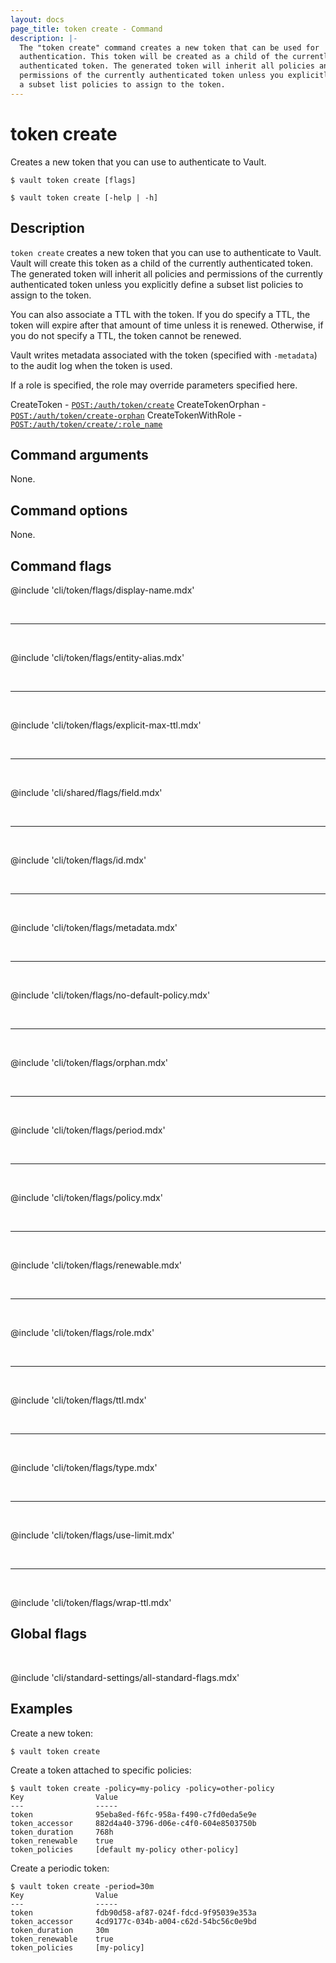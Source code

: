 ```yaml
---
layout: docs
page_title: token create - Command
description: |-
  The "token create" command creates a new token that can be used for
  authentication. This token will be created as a child of the currently
  authenticated token. The generated token will inherit all policies and
  permissions of the currently authenticated token unless you explicitly define
  a subset list policies to assign to the token.
---
```


# token create

Creates a new token that you can use to authenticate to Vault.

<CodeBlockConfig hideClipboard>

```shell-session
$ vault token create [flags]

$ vault token create [-help | -h]
```

</CodeBlockConfig>

## Description

`token create` creates a new token that you can use to authenticate to Vault. 
Vault will create this token as a child of the currently authenticated token. 
The generated token will inherit all policies and permissions of the currently 
authenticated token unless you explicitly define a subset list policies to 
assign to the token.

You can also associate a TTL with the token. If you do specify a TTL, the token 
will expire after that amount of time unless it is renewed. Otherwise, if you 
do not specify a TTL, the token cannot be renewed.

Vault writes metadata associated with the token (specified with `-metadata`) 
to the audit log when the token is used.

If a role is specified, the role may override parameters specified here.

<Tip title="Related API endpoints">

  CreateToken - [`POST:/auth/token/create`](/vault/api-docs/auth/token#create-token)
  CreateTokenOrphan - [`POST:/auth/token/create-orphan`](/vault/api-docs/auth/token#create-token)
  CreateTokenWithRole - [`POST:/auth/token/create/:role_name`](/vault/api-docs/auth/token#create-token)

</Tip>


## Command arguments

None.

## Command options

None.

## Command flags

@include 'cli/token/flags/display-name.mdx'

<br /><hr /><br />

@include 'cli/token/flags/entity-alias.mdx'

<br /><hr /><br />

@include 'cli/token/flags/explicit-max-ttl.mdx' 

<br /><hr /><br />

@include 'cli/shared/flags/field.mdx'

<br /><hr /><br />

@include 'cli/token/flags/id.mdx' 

<br /><hr /><br />

@include 'cli/token/flags/metadata.mdx'

<br /><hr /><br />

@include 'cli/token/flags/no-default-policy.mdx'

<br /><hr /><br />

@include 'cli/token/flags/orphan.mdx'

<br /><hr /><br />

@include 'cli/token/flags/period.mdx'

<br /><hr /><br />

@include 'cli/token/flags/policy.mdx'

<br /><hr /><br />

@include 'cli/token/flags/renewable.mdx'

<br /><hr /><br />

@include 'cli/token/flags/role.mdx'

<br /><hr /><br />

@include 'cli/token/flags/ttl.mdx'

<br /><hr /><br />

@include 'cli/token/flags/type.mdx'

<br /><hr /><br />

@include 'cli/token/flags/use-limit.mdx'

<br /><hr /><br />

@include 'cli/token/flags/wrap-ttl.mdx'

## Global flags

<br />

@include 'cli/standard-settings/all-standard-flags.mdx'

## Examples

Create a new token:

```shell-session
$ vault token create
```

Create a token attached to specific policies:

```shell-session
$ vault token create -policy=my-policy -policy=other-policy
Key                Value
---                -----
token              95eba8ed-f6fc-958a-f490-c7fd0eda5e9e
token_accessor     882d4a40-3796-d06e-c4f0-604e8503750b
token_duration     768h
token_renewable    true
token_policies     [default my-policy other-policy]
```

Create a periodic token:

```shell-session
$ vault token create -period=30m
Key                Value
---                -----
token              fdb90d58-af87-024f-fdcd-9f95039e353a
token_accessor     4cd9177c-034b-a004-c62d-54bc56c0e9bd
token_duration     30m
token_renewable    true
token_policies     [my-policy]
```